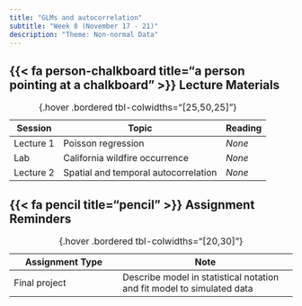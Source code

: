 ```yaml
---
title: "GLMs and autocorrelation"
subtitle: "Week 8 (November 17 - 21)"
description: "Theme: Non-normal Data"
---
```


## {{< fa person-chalkboard title="a person pointing at a chalkboard" >}} Lecture Materials {#lecture-materials}

| Session | Topic  | Reading |
|---------|--------|---------|
| Lecture 1 | Poisson regression | *None* |
| Lab | California wildfire occurrence | *None* |
| Lecture 2 | Spatial and temporal autocorrelation | *None* |
: {.hover .bordered tbl-colwidths="[25,50,25]"} 

## {{< fa pencil title="pencil" >}} Assignment Reminders {#assignment-reminders}

| Assignment Type | Note                      |
|-----------------|---------------------------|
| Final project   | Describe model in statistical notation and fit model to simulated data |
: {.hover .bordered tbl-colwidths="[20,30]"} 

